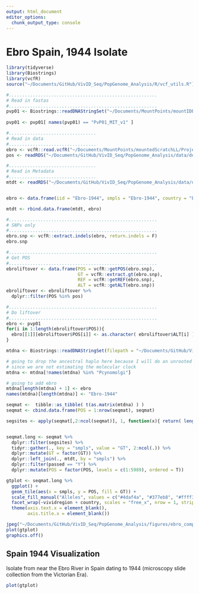 ```yaml
---
output: html_document
editor_options: 
  chunk_output_type: console
---
```


# Ebro Spain, 1944 Isolate
```r
library(tidyverse)
library(Biostrings)
library(vcfR)
source("~/Documents/GitHub/VivID_Seq/PopGenome_Analysis/R/vcf_utils.R")
```

```r
#........................................................
# Read in fastas
#........................................................
pvp01 <- Biostrings::readDNAStringSet("~/Documents/MountPoints/mountIDEEL/resources/genomes/Pvivax/genomes/PvP01.fasta")
                            
pvp01 <- pvp01[ names(pvp01) == "PvP01_MIT_v1" ]

```
```r
#.................................
# Read in data
#.................................
ebro <- vcfR::read.vcfR("~/Documents/MountPoints/mountedScratchLL/Projects/VivID_Seq/Ebro1944/Ebro1944.vcf")
pos <- readRDS("~/Documents/GitHub/VivID_Seq/PopGenome_Analysis/data/derived_data/final_positions.rds")

#.................................
# Read in Metadata
#.................................
mtdt <- readRDS("~/Documents/GitHub/VivID_Seq/PopGenome_Analysis/data/derived_data/mtdt.RDS")


ebro <- data.frame(iid = "Ebro-1944", smpls = "Ebro-1944", country = "ES", vividregion = "Ebro-1944", passed = "Y", hapuid = NA, x = NA, y = NA, k = NA)

mtdt <- rbind.data.frame(mtdt, ebro)

```

```r
#........................................................
# SNPs only
#........................................................
ebro.snp <- vcfR::extract.indels(ebro, return.indels = F)
ebro.snp

#........................................................
# Get POS
#........................................................
ebroliftover <- data.frame(POS = vcfR::getPOS(ebro.snp),
                           GT = vcfR::extract.gt(ebro.snp),
                           REF = vcfR::getREF(ebro.snp),
                           ALT = vcfR::getALT(ebro.snp))
ebroliftover <- ebroliftover %>% 
  dplyr::filter(POS %in% pos)

#........................................................
# Do liftover
#........................................................
ebro <- pvp01
for(i in 1:length(ebroliftover$POS)){
  ebro[[1]][ebroliftover$POS[i]] <- as.character( ebroliftover$ALT[i] ) # all 1/1
}
```


```r

mtdna <- Biostrings::readDNAStringSet(filepath = "~/Documents/GitHub/VivID_Seq/PopGenome_Analysis/data/fasta/mtdna_anc.fa")

# going to drop the ancestral haplo here because I will do an unrooted tree
# since we are not estimating the molecular clock
mtdna <- mtdna[!names(mtdna) %in% "Pcynomolgi"]

# going to add ebro
mtdna[length(mtdna) + 1] <- ebro
names(mtdna)[length(mtdna)] <- "Ebro-1944"

seqmat <-  tibble::as_tibble( t(as.matrix(mtdna) ) )
seqmat <- cbind.data.frame(POS = 1:nrow(seqmat), seqmat)

segsites <- apply(seqmat[,2:ncol(seqmat)], 1, function(x){ return( length(unique(x)) > 1 ) })


seqmat.long <- seqmat %>% 
  dplyr::filter(segsites) %>% 
  tidyr::gather(., key = "smpls", value = "GT", 2:ncol(.)) %>% 
  dplyr::mutate(GT = factor(GT)) %>% 
  dplyr::left_join(., mtdt, by = "smpls") %>% 
  dplyr::filter(passed == "Y") %>% 
  dplyr::mutate(POS = factor(POS, levels = c(1:5989), ordered = T)) 

gtplot <- seqmat.long %>% 
  ggplot() + 
  geom_tile(aes(x = smpls, y = POS, fill = GT)) + 
  scale_fill_manual("Alleles", values = c("#4daf4a", "#377eb8", "#ffff33", "#e41a1c")) +
  facet_wrap(~vividregion + country, scales = "free_x", nrow = 1, strip.position = "top") +
  theme(axis.text.x = element_blank(),
        axis.title.x = element_blank())

jpeg("~/Documents/GitHub/VivID_Seq/PopGenome_Analysis/figures/ebro_compare.jpg", height = 8, width = 11, units = "in", res = 500)
plot(gtplot)
graphics.off()

```

## Spain 1944 Visualization
Isolate from near the Ebro River in Spain dating to 1944 (microscopy slide collection from the Victorian Era).
```r
plot(gtplot)
```







